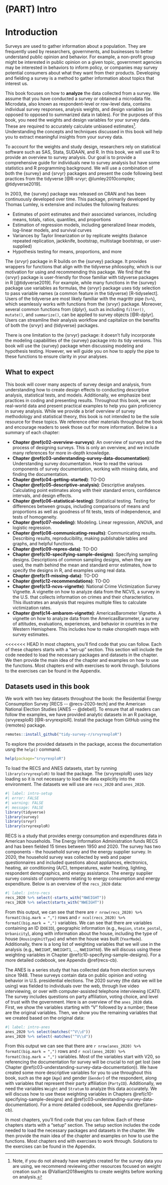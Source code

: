 \mainmatter

# (PART) Intro {-}

# Introduction {#c01-intro}

Surveys are used to gather information about a population. They are frequently used by researchers, governments, and businesses to better understand public opinion and behavior. For example, a non-profit group might be interested in public opinion on a given topic, government agencies may be interested in behaviors to inform policy, or companies may survey potential consumers about what they want from their products. Developing and fielding a survey is a method to gather information about topics that interest us.

This book focuses on how to **analyze** the data collected from a survey. We assume that you have conducted a survey or obtained a microdata file.  Microdata, also known as respondent-level or row-level data, contains individual survey responses, analysis weights, and design variables (as opposed to opposed to summarized data in tables). For the purposes of this book, you need the weights and design variables for your survey data. These are required to accurately calculate unbiased estimates^[Note, if you do not already have weights created for the survey data you are using, we recommend reviewing other resources focused on weight creation such as @Valliant2018weights to create weights before working on analysis.]. Understanding the concepts and techniques discussed in this book will help you to extract meaningful insights from your survey data.

To account for the weights and study design, researchers rely on statistical software such as SAS, Stata, SUDAAN, and R. In this book, we will use R to provide an overview to survey analysis. Our goal is to provide a comprehensive guide for individuals new to survey analysis but have some statistics and R programming background. We will use a combination of both the {survey} and {srvyr} packages and present the code following best practices from the tidyverse [@R-srvyr; @lumley2010complex; @tidyverse2019]. 

In 2003, the {survey} package was released on CRAN and has been continuously developed over time. This package, primarily developed by Thomas Lumley, is extensive and includes the following features:

- Estimates of point estimates and their associated variances, including means, totals, ratios, quantiles, and proportions
- Estimation of regression models, including generalized linear models, log-linear models, and survival curves
- Variances by Taylor linearization or by replicate weights (balance repeated replication, jackknife, bootstrap, multistage bootstrap, or user-supplied)
- Hypothesis testing for means, proportions, and more

The {srvyr} package in R builds on the {survey} package. It provides wrappers for functions that align with the tidyverse philosophy, which is our motivation for using and recommending this package. We find that the {srvyr} package is user-friendly for those familiar with tidyverse packages in R [@tidyverse2019]. For example, while many functions in the {survey} package use variables as formulas, the {srvyr} package uses tidy selection to pass variable names (a common feature in the tidyverse) [R-tidyselect]. Users of the tidyverse are most likely familiar with the magrittr pipe (`%>%`), which seamlessly works with functions from the {srvyr} package. Moreover, several common functions from {dplyr}, such as including `filter()`, `mutate()`, and `summarize()`, can be applied to survey objects [@R-dplyr]. Users can streamline their analysis workflow and capitalize on the benefits of both the {srvyr} and {tidyverse} packages.

There is one limitation to the {srvyr} package: it doesn't fully incorporate the modeling capabilities of the {survey} package into its tidy versions. This book will use the {survey} package when discussing modeling and hypothesis testing. However, we will guide you on how to apply the pipe to these functions to ensure clarity in your analyses.

## What to expect {#what-to-expect}

This book will cover many aspects of survey design and analysis, from understanding how to create design effects to conducting descriptive analysis, statistical tests, and models.  Additionally, we emphasize best practices in coding and presenting results. Throughout this book, we use real-world data and present practical examples to help you gain proficiency in survey analysis. While we provide a brief overview of survey methodology and statistical theory, this book is not intended to be the sole resource for these topics.  We reference other materials throughout the book and encourage readers to seek those out for more information. Below is a summary of each chapter:

- **Chapter \@ref(c02-overview-surveys)**: An overview of surveys and the process of designing surveys. This is only an overview, and we include many references for more in-depth knowledge.
- **Chapter \@ref(c03-understanding-survey-data-documentation)**: Understanding survey documentation. How to read the various components of survey documentation, working with missing data, and finding the documentation.
- **Chapter \@ref(c04-getting-started)**: TO-DO
- **Chapter \@ref(c05-descriptive-analysis)**: Descriptive analyses. Calculating point estimates along with their standard errors, confidence intervals, and design effects.
- **Chapter \@ref(c06-statistical-testing)**: Statistical testing. Testing for differences between groups, including comparisons of means and proportions as well as goodness of fit tests, tests of independence, and tests of homogeneity.
- **Chapter \@ref(c07-modeling)**: Modeling. Linear regression, ANOVA, and logistic regression.
- **Chapter \@ref(c08-communicating-results)**: Communicating results. Describing results, reproducibility, making publishable tables and graphs, and helpful functions.
- **Chapter \@ref(c09-reprex-data)**: TO-DO 
- **Chapter \@ref(c10-specifying-sample-designs)**: Specifying sampling designs. Descriptions of common sampling designs, when they are used, the math behind the mean and standard error estimates, how to specify the designs in R, and examples using real data.
- **Chapter \@ref(c11-missing-data)**: TO-DO
- **Chapter \@ref(c12-recommendations)**: TO-DO
- **Chapter \@ref(c13-ncvs-vignette)**: National Crime Victimization Survey Vignette. A vignette on how to analyze data from the NCVS, a survey in the U.S. that collects information on crimes and their characteristics. This illustrates an analysis that requires multiple files to calculate victimization rates.
- **Chapter \@ref(c14-ambarom-vignette)**: AmericasBarometer Vignette. A vignette on how to analyze data from the AmericasBarometer, a survey of attitudes, evaluations, experiences, and behavior in countries in the Western Hemisphere. This includes how to make choropleth maps with survey estimates.

<<<<<<< HEAD
In most chapters, you'll find code that you can follow. Each of these chapters starts with a "set-up" section. This section will include the code needed to load the necessary packages and datasets in the chapter.  We then provide the main idea of the chapter and examples on how to use the functions.  Most chapters end with exercises to work through.  Solutions to the exercises can be found in the Appendix.

## Datasets used in this book

We work with two key datasets throughout the book: the Residential Energy Consumption Survey [RECS -- @recs-2020-tech] and the American National Election Studies [ANES -- @debell].  To ensure that all readers can follow the examples, we have provided analytic datasets in an R package, {srvyrexploR} [@R-srvyrexploR]. Install the package from GitHub using the {remotes} package.

```r
remotes::install_github("tidy-survey-r/srvyrexploR")
```

To explore the provided datasets in the package, access the documentation usng the `help()` command.

```r
help(package="srvyrexploR")
```
To load the RECS and ANES datasets, start by running `library(srvyrexploR)` to load the package. The {srvyrexploR} uses lazy loading so it is not necessary to load the data explicitly into the environment. The datasets we will use are `recs_2020` and `anes_2020`.

```r
#| label: intro-setup
#| error: FALSE
#| warning: FALSE
#| message: FALSE
library(tidyverse)
library(survey)
library(srvyr)
library(srvyrexploR)
```

RECS is a study that provides energy consumption and expenditures data in American households. The Energy Information Administration funds RECS and has been fielded 15 times between 1950 and 2020. The survey has two components - the household survey and the energy supplier survey. In 2020, the household survey was collected by web and paper questionnaires and included questions about appliances, electronics, heating, air conditioning (A/C), temperatures, water heating, lighting, respondent demographics, and energy assistance. The energy supplier survey consists of components relating to energy consumption and energy expenditure. Below is an overview of the `recs_2020` data:

```r
#| label: intro-recs
recs_2020 %>% select(-starts_with("NWEIGHT"))
recs_2020 %>% select(starts_with("NWEIGHT"))
```

From this output, we can see that there are `r nrow(recs_2020) %>% formatC(big.mark = ",")` rows and `r ncol(recs_2020) %>% formatC(big.mark = ",")` variables.  We can see that there are variables containing an ID (`DOEID`), geographic information (e.g., `Region`, `state_postal`, `Urbanicity`), along with information about the house, including the type of house (`HousingUnitType`) and when the house was built (`YearMade`). Additionally, there is a long list of weighting variables that we will use in the analysis (e.g., `NWEIGHT`, `NWEIGHT1`, ..., `NWEIGHT60`). We will discuss using these weighting variables in Chapter \@ref(c10-specifying-sample-designs). For a more detailed codebook, see Appendix \@ref(recs-cb).

The ANES is a series study that has collected data from election surveys since 1948. These surveys contain data on public opinion and voting behavior in U.S. presidential elections. The 2020 survey (the data we will be using) was fielded to individuals over the web, through live video interviewing, or over with computer-assisted telephone interviewing (CATI). The survey includes questions on party affiliation, voting choice, and level of trust with the government. Here is an overview of the `anes_2020` data. First, we show the variables starting with "V" followed by a number; these are the original variables. Then, we show you the remaining variables that we created based on the original data:

```r
#| label: intro-anes
anes_2020 %>% select(matches("^V\\d"))
anes_2020 %>% select(-matches("^V\\d"))
```

From this output we can see that there are `r nrow(anes_2020) %>% formatC(big.mark = ",")` rows and `r ncol(anes_2020) %>% formatC(big.mark = ",")` variables.  Most of the variables start with V20, so referencing the documentation for survey will be crucial to not get lost (see Chapter \@ref(c03-understanding-survey-data-documentation)).  We have created some more descriptive variables for you to use throughout this book, such as the age (`Age`) and gender (`Gender`) of the respondent, along with variables that represent their party affiliation (`PartyID`). Additionally, we need the variables  `Weight` and `Stratum` to analyze this data accurately.  We will discuss how to use these weighting variables in Chapters \@ref(c10-specifying-sample-designs) and \@ref(c03-understanding-survey-data-documentation). For a more detailed codebook, see Appendix \@ref(anes-cb).

In most chapters, you'll find code that you can follow. Each of these chapters starts with a "setup" section. The setup section includes the code needed to load the necessary packages and datasets in the chapter.  We then provide the main idea of the chapter and examples on how to use the functions.  Most chapters end with exercises to work through.  Solutions to the exercises can be found in the Appendix.

